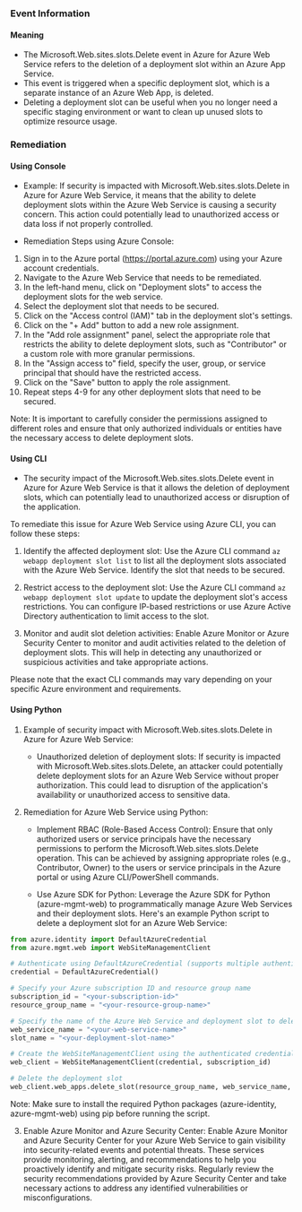 
### Event Information

#### Meaning

- The Microsoft.Web.sites.slots.Delete event in Azure for Azure Web Service refers to the deletion of a deployment slot within an Azure App Service.
- This event is triggered when a specific deployment slot, which is a separate instance of an Azure Web App, is deleted.
- Deleting a deployment slot can be useful when you no longer need a specific staging environment or want to clean up unused slots to optimize resource usage.

### Remediation

#### Using Console

- Example: If security is impacted with Microsoft.Web.sites.slots.Delete in Azure for Azure Web Service, it means that the ability to delete deployment slots within the Azure Web Service is causing a security concern. This action could potentially lead to unauthorized access or data loss if not properly controlled.

- Remediation Steps using Azure Console:
1. Sign in to the Azure portal (https://portal.azure.com) using your Azure account credentials.
2. Navigate to the Azure Web Service that needs to be remediated.
3. In the left-hand menu, click on "Deployment slots" to access the deployment slots for the web service.
4. Select the deployment slot that needs to be secured.
5. Click on the "Access control (IAM)" tab in the deployment slot's settings.
6. Click on the "+ Add" button to add a new role assignment.
7. In the "Add role assignment" panel, select the appropriate role that restricts the ability to delete deployment slots, such as "Contributor" or a custom role with more granular permissions.
8. In the "Assign access to" field, specify the user, group, or service principal that should have the restricted access.
9. Click on the "Save" button to apply the role assignment.
10. Repeat steps 4-9 for any other deployment slots that need to be secured.

Note: It is important to carefully consider the permissions assigned to different roles and ensure that only authorized individuals or entities have the necessary access to delete deployment slots.

#### Using CLI

- The security impact of the Microsoft.Web.sites.slots.Delete event in Azure for Azure Web Service is that it allows the deletion of deployment slots, which can potentially lead to unauthorized access or disruption of the application.

To remediate this issue for Azure Web Service using Azure CLI, you can follow these steps:

1. Identify the affected deployment slot: Use the Azure CLI command `az webapp deployment slot list` to list all the deployment slots associated with the Azure Web Service. Identify the slot that needs to be secured.

2. Restrict access to the deployment slot: Use the Azure CLI command `az webapp deployment slot update` to update the deployment slot's access restrictions. You can configure IP-based restrictions or use Azure Active Directory authentication to limit access to the slot.

3. Monitor and audit slot deletion activities: Enable Azure Monitor or Azure Security Center to monitor and audit activities related to the deletion of deployment slots. This will help in detecting any unauthorized or suspicious activities and take appropriate actions.

Please note that the exact CLI commands may vary depending on your specific Azure environment and requirements.

#### Using Python

1. Example of security impact with Microsoft.Web.sites.slots.Delete in Azure for Azure Web Service:
   - Unauthorized deletion of deployment slots: If security is impacted with Microsoft.Web.sites.slots.Delete, an attacker could potentially delete deployment slots for an Azure Web Service without proper authorization. This could lead to disruption of the application's availability or unauthorized access to sensitive data.

2. Remediation for Azure Web Service using Python:
   - Implement RBAC (Role-Based Access Control): Ensure that only authorized users or service principals have the necessary permissions to perform the Microsoft.Web.sites.slots.Delete operation. This can be achieved by assigning appropriate roles (e.g., Contributor, Owner) to the users or service principals in the Azure portal or using Azure CLI/PowerShell commands.

   - Use Azure SDK for Python: Leverage the Azure SDK for Python (azure-mgmt-web) to programmatically manage Azure Web Services and their deployment slots. Here's an example Python script to delete a deployment slot for an Azure Web Service:

```python
from azure.identity import DefaultAzureCredential
from azure.mgmt.web import WebSiteManagementClient

# Authenticate using DefaultAzureCredential (supports multiple authentication methods)
credential = DefaultAzureCredential()

# Specify your Azure subscription ID and resource group name
subscription_id = "<your-subscription-id>"
resource_group_name = "<your-resource-group-name>"

# Specify the name of the Azure Web Service and deployment slot to delete
web_service_name = "<your-web-service-name>"
slot_name = "<your-deployment-slot-name>"

# Create the WebSiteManagementClient using the authenticated credential
web_client = WebSiteManagementClient(credential, subscription_id)

# Delete the deployment slot
web_client.web_apps.delete_slot(resource_group_name, web_service_name, slot_name)
```

   Note: Make sure to install the required Python packages (azure-identity, azure-mgmt-web) using pip before running the script.

3. Enable Azure Monitor and Azure Security Center: Enable Azure Monitor and Azure Security Center for your Azure Web Service to gain visibility into security-related events and potential threats. These services provide monitoring, alerting, and recommendations to help you proactively identify and mitigate security risks. Regularly review the security recommendations provided by Azure Security Center and take necessary actions to address any identified vulnerabilities or misconfigurations.

